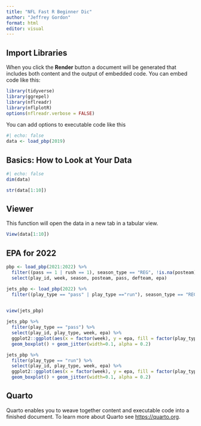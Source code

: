 ```yaml
---
title: "NFL Fast R Beginner Dic"
author: "Jeffrey Gordon"
format: html
editor: visual
---
```


## Import Libraries

When you click the **Render** button a document will be generated that includes both content and the output of embedded code. You can embed code like this:

```r
library(tidyverse)
library(ggrepel)
library(nflreadr)
library(nflplotR)
options(nflreadr.verbose = FALSE)
```

You can add options to executable code like this

```r
#| echo: false
data <- load_pbp(2019)
```

## Basics: How to Look at Your Data

```r
#| echo: false
dim(data)
```

```r

str(data[1:10])
```

## Viewer

This function will open the data in a new tab in a tabular view.

```r
View(data[1:10])
```

## EPA for 2022

```r
pbp <- load_pbp(2021:2022) %>%
  filter((pass == 1 | rush == 1), season_type == "REG", !is.na(posteam), posteam != "") %>%
  select(play_id, week, season, posteam, pass, defteam, epa)
```

```r
jets_pbp <- load_pbp(2022) %>%
  filter((play_type == "pass" | play_type =="run"), season_type == "REG", !is.na(posteam), posteam == "NYJ")
  
```

```r
view(jets_pbp)
```

```r
jets_pbp %>%
  filter(play_type == "pass") %>%
  select(play_id, play_type, week, epa) %>%
  ggplot2::ggplot(aes(x = factor(week), y = epa, fill = factor(play_type))) +
  geom_boxplot() + geom_jitter(width=0.1, alpha = 0.2)
```

```r
jets_pbp %>%
  filter(play_type == "run") %>%
  select(play_id, play_type, week, epa) %>%
  ggplot2::ggplot(aes(x = factor(week), y = epa, fill = factor(play_type))) +
  geom_boxplot() + geom_jitter(width=0.1, alpha = 0.2)
```

## Quarto

Quarto enables you to weave together content and executable code into a finished document. To learn more about Quarto see <https://quarto.org>.
